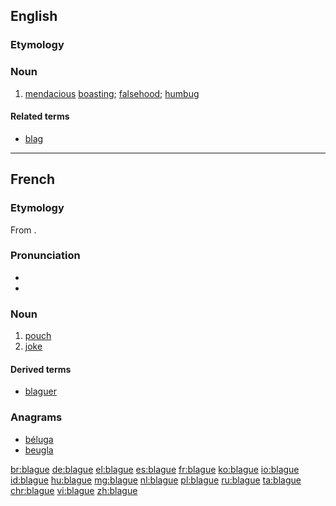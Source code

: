 ==English==

===Etymology===
{{etyl|fr|en}}

===Noun===
{{en-noun|?}}

# [[mendacious]] [[boast]]ing; [[falsehood]]; [[humbug]]

====Related terms====
* [[blag]]

{{Webster 1913}}

----

==French==
===Etymology===
From {{etyl|nl|fr}} {{term|balg|lang=nl}}.

===Pronunciation===
*{{IPA|/blaɡ/|lang=fr}}
* {{audio|Fr-blague.ogg|Audio}}

===Noun===
{{fr-noun|f}}

# [[pouch]]
# [[joke]]

====Derived terms====
* [[blaguer]]

===Anagrams===
* [[béluga#French|béluga]]
* [[beugla#French|beugla]]

[[br:blague]]
[[de:blague]]
[[el:blague]]
[[es:blague]]
[[fr:blague]]
[[ko:blague]]
[[io:blague]]
[[id:blague]]
[[hu:blague]]
[[mg:blague]]
[[nl:blague]]
[[pl:blague]]
[[ru:blague]]
[[ta:blague]]
[[chr:blague]]
[[vi:blague]]
[[zh:blague]]